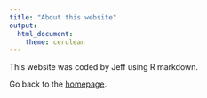```yaml
---
title: "About this website"
output: 
  html_document:
    theme: cerulean
---
```


This website was coded by Jeff using R markdown. 


Go back to the [homepage](index.html).